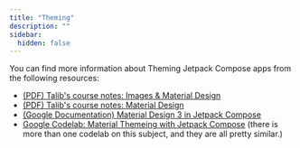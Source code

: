 ```yaml
---
title: "Theming"
description: ""
sidebar:
  hidden: false
---
```


You can find more information about Theming Jetpack Compose apps from the following resources:

- [(PDF) Talib's course notes: Images & Material Design](/5A6-F23/slides/7-Resources-Images-MaterialDesign.pdf)
- [(PDF) Talib's course notes: Material Design](/5A6-F23/slides/8-MaterialDesign.pdf)
- [(Google Documentation) Material Design 3 in Jetpack Compose](https://developer.android.com/jetpack/compose/designsystems/material3)
- [Google Codelab: Material Themeing with Jetpack Compose](https://developer.android.com/codelabs/basic-android-kotlin-compose-material-theming#0) (there is more than one codelab on this subject, and they are all pretty similar.)
